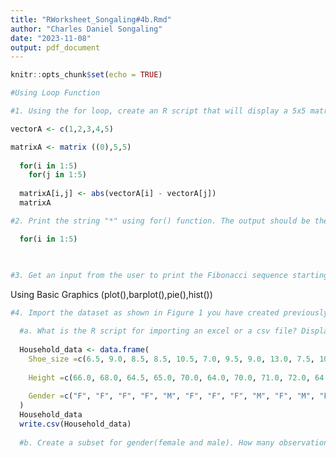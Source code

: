 ```yaml
---
title: "RWorksheet_Songaling#4b.Rmd"
author: "Charles Daniel Songaling"
date: "2023-11-08"
output: pdf_document
---
```


```r
knitr::opts_chunk$set(echo = TRUE)
```

```r
#Using Loop Function

#1. Using the for loop, create an R script that will display a 5x5 matrix as shown in Figure 1. It must contain vectorA = [1,2,3,4,5] and a 5 x 5 zero matrix.

vectorA <- c(1,2,3,4,5)

matrixA <- matrix ((0),5,5)
  
  for(i in 1:5)
    for(j in 1:5)
  
  matrixA[i,j] <- abs(vectorA[i] - vectorA[j])
  matrixA
``` 
```r
#2. Print the string "*" using for() function. The output should be the same as shown in Figure 1.

  for(i in 1:5)
    
      
```
```r
#3. Get an input from the user to print the Fibonacci sequence starting from the 1st input up to 500. Use repeat and break statements. Write the R Scripts and its output.


```
Using Basic Graphics (plot(),barplot(),pie(),hist())
```r
#4. Import the dataset as shown in Figure 1 you have created previously.

  #a. What is the R script for importing an excel or a csv file? Display the first 6 rows of the dataset? Show your codes and its result.
  
  Household_data <- data.frame(
    Shoe_size =c(6.5, 9.0, 8.5, 8.5, 10.5, 7.0, 9.5, 9.0, 13.0, 7.5, 10.5, 8.5, 12.0, 10.5, 13.0, 11.5, 8.5, 5.0, 10.0, 6.5, 7.5, 8.5, 10.5, 8.5, 10.5, 11.0, 9.0, 13.0),
    
    Height =c(66.0, 68.0, 64.5, 65.0, 70.0, 64.0, 70.0, 71.0, 72.0, 64.0, 74.5, 67.0, 71.0, 71.0, 77.0, 72.0, 59.0, 62.0, 72.0, 66.0, 64.0, 67.0, 73.0, 69.0, 72.0, 70.0, 69.0, 70.0),
    
    Gender =c("F", "F", "F", "F", "M", "F", "F", "F", "M", "F", "M", "F", "M", "M", "M", "M", "F", "F", "M", "F", "F", "M", "M", "F", "M", "M", "M", "M")
  )
  Household_data
  write.csv(Household_data)
  
  #b. Create a subset for gender(female and male). How many observations are there in Male? How about in Female? Write the R scripts and its output.



```